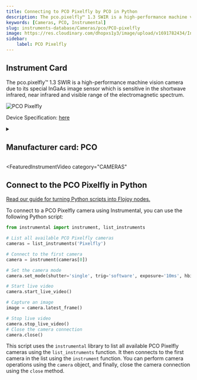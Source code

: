 ```yaml
---
title: Connecting to PCO Pixelfly by PCO in Python
description: The pco.pixelfly™ 1.3 SWIR is a high-performance machine vision camera due to its special InGaAs image sensor which is sensitive in the shortwave infrared, near infrared and visible range of the electromagnetic spectrum.
keywords: [Cameras, PCO, Instrumental] 
slug: instruments-database/Cameras/pco/PCO-pixelfly 
image: https://res.cloudinary.com/dhopxs1y3/image/upload/v1691782434/Instruments/Cameras/PCO-Pixelfly/PCO-Pixelfly.jpg
sidebar:
    label: PCO Pixelfly 
---
```



## Instrument Card

The pco.pixelfly™ 1.3 SWIR is a high-performance machine vision camera due to its special InGaAs image sensor which is sensitive in the shortwave infrared, near infrared and visible range of the electromagnetic spectrum.


![PCO Pixelfly](https://res.cloudinary.com/dhopxs1y3/image/upload/v1691782434/Instruments/Cameras/PCO-Pixelfly/PCO-Pixelfly.jpg)

Device Specification: [here](https://www.pco.de/fileadmin/user_upload/pco-product_sheets/FL_PCOPIXELFLY13SWIR_V101.pdf)

<details style={{ marginTop: "15px"}}>
<summary><h2 style={{display:'inline'}}>Manufacturer card: PCO</h2></summary>

![PCO](https://res.cloudinary.com/dhopxs1y3/image/upload/v1692806161/Instruments/Vendor%20Logos/PCO.png)

**PCO** is one of the leading manufacturers of scientific **cameras**: sCMOS & Highspeed **camera** systems, developed and produced in Kelheim Bavaria Germany.

- Headquarters: Germany
- Yearly Revenue (millions, USD): 7
- Vendor Website: [here](https://www.pco-tech.com)

</details>


<FeaturedInstrumentVideo
  category="CAMERAS"
></FeaturedInstrumentVideo>

## Connect to the PCO Pixelfly in Python

[Read our guide for turning Python scripts into Flojoy nodes.](https://docs.flojoy.ai/contribution/blocks/custom-flojoy-block/)



<Tabs>
<TabItem value="Flojoy" label="Flojoy" className="flojoy-instrument-tabs">

<SectionsCard category="CAMERAS" manufacturer="PCO"></SectionsCard>

</TabItem>
<TabItem value="Instrumental" label="Instrumental">

To connect to a PCO Pixelfly camera using Instrumental, you can use the following Python script:

```python
from instrumental import instrument, list_instruments

# List all available PCO Pixelfly cameras
cameras = list_instruments('Pixelfly')

# Connect to the first camera
camera = instrument(cameras[0])

# Set the camera mode
camera.set_mode(shutter='single', trig='software', exposure='10ms', hbin=1, vbin=1, gain='low', depth=12)

# Start live video
camera.start_live_video()

# Capture an image
image = camera.latest_frame()

# Stop live video
camera.stop_live_video()
# Close the camera connection
camera.close()
```

This script uses the `instrumental` library to list all available PCO Pixelfly cameras using the `list_instruments` function. It then connects to the first camera in the list using the `instrument` function. You can perform camera operations using the `camera` object, and finally, close the camera connection using the `close` method.

</TabItem>
</Tabs>